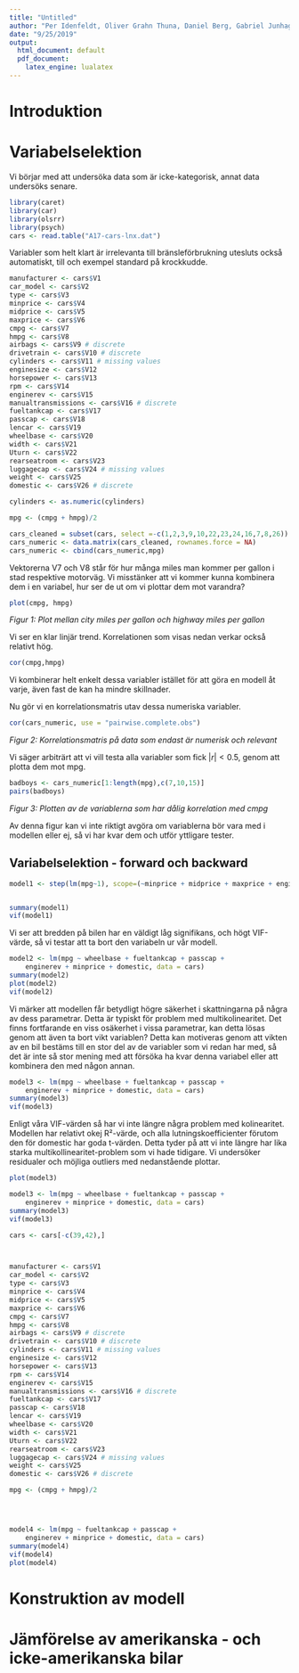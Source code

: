 ```yaml
---
title: "Untitled"
author: "Per Idenfeldt, Oliver Grahn Thuna, Daniel Berg, Gabriel Junhager"
date: "9/25/2019"
output:
  html_document: default
  pdf_document: 
    latex_engine: lualatex
---
```


# Introduktion

# Variabelselektion

Vi börjar med att undersöka data som är icke-kategorisk, annat data undersöks senare.

```r
library(caret)
library(car)
library(olsrr)
library(psych)
cars <- read.table("A17-cars-lnx.dat")
```


Variabler som helt klart är irrelevanta till bränsleförbrukning utesluts också automatiskt, till och exempel standard på krockkudde.
```r
manufacturer <- cars$V1
car_model <- cars$V2
type <- cars$V3
minprice <- cars$V4
midprice <- cars$V5
maxprice <- cars$V6
cmpg <- cars$V7
hmpg <- cars$V8
airbags <- cars$V9 # discrete
drivetrain <- cars$V10 # discrete
cylinders <- cars$V11 # missing values
enginesize <- cars$V12
horsepower <- cars$V13
rpm <- cars$V14
enginerev <- cars$V15
manualtransmissions <- cars$V16 # discrete
fueltankcap <- cars$V17
passcap <- cars$V18
lencar <- cars$V19
wheelbase <- cars$V20 
width <- cars$V21
Uturn <- cars$V22
rearseatroom <- cars$V23
luggagecap <- cars$V24 # missing values
weight <- cars$V25
domestic <- cars$V26 # discrete

cylinders <- as.numeric(cylinders) 

mpg <- (cmpg + hmpg)/2

cars_cleaned = subset(cars, select =-c(1,2,3,9,10,22,23,24,16,7,8,26))
cars_numeric <- data.matrix(cars_cleaned, rownames.force = NA)
cars_numeric <- cbind(cars_numeric,mpg)

```

Vektorerna V7 och V8 står för hur många miles man kommer per gallon i stad respektive motorväg. Vi misstänker att vi kommer kunna kombinera dem i en variabel, hur ser de ut om vi plottar dem mot varandra?

```r


plot(cmpg, hmpg)
```

*Figur 1: Plot mellan city miles per gallon och highway miles per gallon*

Vi ser en klar linjär trend. Korrelationen som visas nedan verkar också relativt hög.

```r
cor(cmpg,hmpg)
```

Vi kombinerar helt enkelt dessa variabler istället för att göra en modell åt varje, även fast de kan ha mindre skillnader.


Nu gör vi en korrelationsmatris utav dessa numeriska variabler.
```r
cor(cars_numeric, use = "pairwise.complete.obs")
```

*Figur 2: Korrelationsmatris på data som endast är numerisk och relevant* 

Vi säger arbiträrt att vi vill testa alla variabler som fick  $|r| < 0.5,$ genom att plotta dem mot mpg. 

```r
badboys <- cars_numeric[1:length(mpg),c(7,10,15)]
pairs(badboys)
```

*Figur 3: Plotten av de variablerna som har dålig korrelation med cmpg*

Av denna figur kan vi inte riktigt avgöra om variablerna bör vara med i modellen eller ej, så vi har kvar dem och utför yttligare tester.

## Variabelselektion - forward och backward

```r
model1 <- step(lm(mpg~1), scope=(~minprice + midprice + maxprice + enginesize + horsepower + rpm + enginerev + fueltankcap + passcap + cylinders + lencar + wheelbase + width + Uturn + rearseatroom + weight + domestic), direction="both")


summary(model1)
vif(model1)
```

Vi ser att bredden på bilen har en väldigt låg signifikans, och högt VIF-värde, så vi testar att ta bort den variabeln ur vår modell. 

```r

model2 <- lm(mpg ~ wheelbase + fueltankcap + passcap + 
    enginerev + minprice + domestic, data = cars)
summary(model2)
plot(model2)
vif(model2)
```

Vi märker att modellen får betydligt högre säkerhet i skattningarna på några av dess parametrar. Detta är typiskt för problem med multikolinearitet. Det finns fortfarande en viss osäkerhet i vissa parametrar, kan detta lösas genom att även ta bort vikt variablen? Detta kan motiveras genom att vikten av en bil bestäms till en stor del av de variabler som vi redan har med, så det är inte så stor mening med att försöka ha kvar denna variabel eller att kombinera den med någon annan.


```r

model3 <- lm(mpg ~ wheelbase + fueltankcap + passcap + 
    enginerev + minprice + domestic, data = cars)
summary(model3)
vif(model3)
```

Enligt våra VIF-värden så har vi inte längre några problem med kolinearitet. Modellen har relativt okej R²-värde, och alla lutningskoefficienter förutom den för domestic har goda t-värden. Detta tyder på att vi inte längre har lika starka multikollinearitet-problem som vi hade tidigare. Vi undersöker residualer och möjliga outliers med nedanstående plottar.

```r
plot(model3)

model3 <- lm(mpg ~ wheelbase + fueltankcap + passcap + 
    enginerev + minprice + domestic, data = cars)
summary(model3)
vif(model3)
```




```r
cars <- cars[-c(39,42),]



manufacturer <- cars$V1
car_model <- cars$V2
type <- cars$V3
minprice <- cars$V4
midprice <- cars$V5
maxprice <- cars$V6
cmpg <- cars$V7
hmpg <- cars$V8
airbags <- cars$V9 # discrete
drivetrain <- cars$V10 # discrete
cylinders <- cars$V11 # missing values
enginesize <- cars$V12
horsepower <- cars$V13
rpm <- cars$V14
enginerev <- cars$V15
manualtransmissions <- cars$V16 # discrete
fueltankcap <- cars$V17
passcap <- cars$V18
lencar <- cars$V19
wheelbase <- cars$V20 
width <- cars$V21
Uturn <- cars$V22
rearseatroom <- cars$V23
luggagecap <- cars$V24 # missing values
weight <- cars$V25
domestic <- cars$V26 # discrete

mpg <- (cmpg + hmpg)/2




model4 <- lm(mpg ~ fueltankcap + passcap + 
    enginerev + minprice + domestic, data = cars)
summary(model4)
vif(model4)
plot(model4)


```


# Konstruktion av modell

# Jämförelse av amerikanska - och icke-amerikanska bilar

